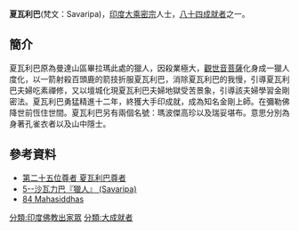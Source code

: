 '''夏瓦利巴'''(梵文：Savaripa)，[[印度|印度]][[大乘|大乘]][[密宗|密宗]]人士，[[八十四大成就者|八十四成就者]]之一。
==簡介==
夏瓦利巴原為曼達山區畢拉瑪此處的獵人，因殺業極大，[[觀世音菩薩|觀世音菩薩]]化身成一獵人度化，以一箭射殺百頭鹿的箭技折服夏瓦利巴，消除夏瓦利巴的我慢，引導夏瓦利巴夫婦吃素禪修，又以壇城化現夏瓦利巴夫婦地獄受苦景象，引導該夫婦學習金剛密法。夏瓦利巴勇猛精進十二年，終獲大手印成就，成為知名金剛上師。在彌勒佛降世前恆住世間。夏瓦利巴另有兩個名號：瑪波傑高珍以及瑞妥堪布。意思分別為身著孔雀衣者以及山中隱士。

==參考資料==
{{reflist}}
*[http://www.lopon.org.tw/teachings/page2_1.aspx?cid=100&lid=101&id=4680 第二十五位尊者 夏瓦利巴尊者] {{Wayback|url=http://www.lopon.org.tw/teachings/page2_1.aspx?cid=100&lid=101&id=4680 |date=20140903115106 }}
*[https://web.archive.org/web/20140903130324/http://www.karmapa-news.com/page3_8_5.php 5--沙瓦力巴『獵人』 (Savaripa)]
*[http://www.tsemrinpoche.com/tsem-tulku-rinpoche/buddhas-dharma/vajradhara-and-84-mahasiddhas.html 84 Mahasiddhas] {{Wayback|url=http://www.tsemrinpoche.com/tsem-tulku-rinpoche/buddhas-dharma/vajradhara-and-84-mahasiddhas.html |date=20140905044317 }}
{{84Buddhist}}
[[分類:印度佛教出家眾|分類:印度佛教出家眾]]
[[分類:大成就者|分類:大成就者]]